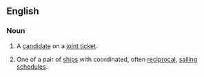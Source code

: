 ==English==
{{wikipedia}}

===Noun===
{{en-noun}}

# {{lb|en|politics}} A [[candidate]] on a [[joint ticket]].
# One of a pair of [[ship]]s with coordinated, often [[reciprocal]], [[sail]]ing [[schedule]]s.